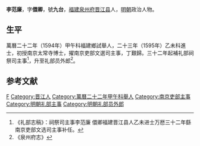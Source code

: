 '''李范廉'''，字'''儇卿'''，號'''九台'''，[[福建|福建]][[泉州府|泉州府]][[晋江县|晋江县]]人，[[明朝|明朝]]政治人物。
 
== 生平 ==
萬曆二十二年（1594年）甲午科福建鄉試舉人，二十三年（1595年）乙未科進士，初授南京太常寺博士，擢南京吏部文選司主事，丁艱歸。三十二年起補礼部祠祭司主事<ref>《礼部志稿》：祠祭司主事李范廉 儇卿福建晋江县人乙未进士万厯三十二年繇南京吏部文选司主事补任。</ref>，升至礼部员外郎<ref>《泉州府志》</ref>。

==参考文献==
{{reflist}}

{{萬曆二十三年乙未科殿試金榜}}

{{Authority control}}

{{DEFAULTSORT:Li李}}
[[Category:李姓|F]]
[[Category:晋江人|Category:晋江人]]
[[Category:萬曆二十二年甲午科舉人|Category:萬曆二十二年甲午科舉人]]
[[Category:南京吏部主事|Category:南京吏部主事]]
[[Category:明朝礼部主事|Category:明朝礼部主事]]
[[Category:明朝礼部员外郎|Category:明朝礼部员外郎]]

 
{{明朝官员小作品}}